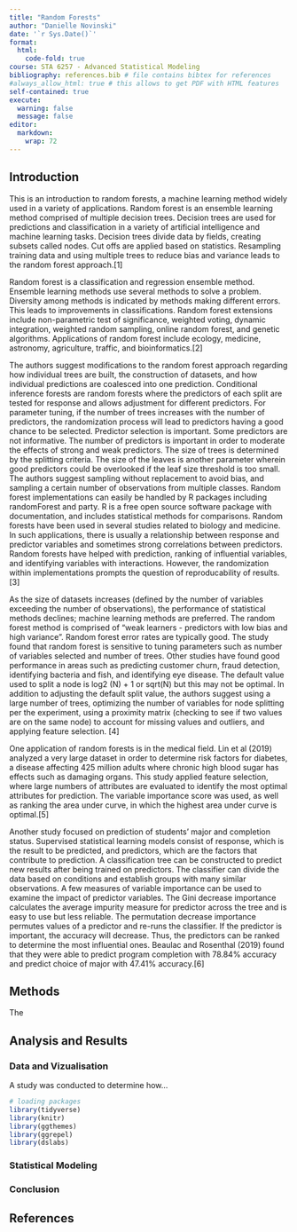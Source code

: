 ```yaml
---
title: "Random Forests"
author: "Danielle Novinski"
date: '`r Sys.Date()`'
format:
  html:
    code-fold: true
course: STA 6257 - Advanced Statistical Modeling
bibliography: references.bib # file contains bibtex for references
#always_allow_html: true # this allows to get PDF with HTML features
self-contained: true
execute: 
  warning: false
  message: false
editor: 
  markdown: 
    wrap: 72
---
```


## Introduction

This is an introduction to random forests, a machine learning method widely used in a variety of applications. Random forest is an ensemble learning method comprised of multiple decision trees. Decision trees are used for predictions and classification in a variety of artificial intelligence and machine learning tasks. Decision trees divide data by fields, creating subsets called nodes. Cut offs are applied based on statistics. Resampling training data and using multiple trees to reduce bias and variance leads to the random forest approach.[1]

Random forest is a classification and regression ensemble method. Ensemble learning methods use several methods to solve a problem. Diversity among methods is indicated by methods making different errors. This leads to improvements in classifications. Random forest extensions include non-parametric test of significance, weighted voting, dynamic integration, weighted random sampling, online random forest, and genetic algorithms. Applications of random forest include ecology, medicine, astronomy, agriculture, traffic, and bioinformatics.[2]

The authors suggest modifications to the random forest approach regarding how individual trees are built, the construction of datasets, and how individual predictions are coalesced into one prediction. Conditional inference forests are random forests where the predictors of each split are tested for response and allows adjustment for different predictors. 
For parameter tuning, if the number of trees increases with the number of predictors, the randomization process will lead to predictors having a good chance to be selected. Predictor selection is important. Some predictors are not informative. The number of predictors is important in order to moderate the effects of strong and weak predictors. The size of trees is determined by the splitting criteria. The size of the leaves is another parameter wherein good predictors could be overlooked if the leaf size threshold is too small. The authors suggest sampling without replacement to avoid bias, and sampling a certain number of observations from multiple classes. Random forest implementations can easily be handled by R packages including randomForest and party. R is a free open source software package with documentation, and includes statistical methods for comparisons. Random forests have been used in several studies related to biology and medicine. In such applications, there is usually a relationship between response and predictor variables and sometimes strong correlations between predictors. Random forests have helped with prediction, ranking of influential variables, and identifying variables with interactions. However, the randomization within implementations prompts the question of reproducability of results. [3]

As the size of datasets increases (defined by the number of variables exceeding the number of observations), the performance of statistical methods declines; machine learning methods are preferred. The random forest method is comprised of "weak learners - predictors with low bias and high variance". Random forest error rates are typically good. The study found that random forest is sensitive to tuning parameters such as number of variables selected and number of trees. Other studies have found good performance in areas such as predicting customer churn, fraud detection, identifying bacteria and fish, and identifying eye disease. The default value used to split a node is log2 (N) + 1 or sqrt(N) but this may not be optimal. In addition to adjusting the default split value, the authors suggest using a large number of trees, optimizing the number of variables for node splitting per the experiment, using a proximity matrix (checking to see if two values are on the same node) to account for missing values and outliers, and applying feature selection. [4]

One application of random forests is in the medical field. Lin et al (2019) analyzed a very large dataset in order to determine risk factors for diabetes, a disease affecting 425 million adults where chronic high blood sugar has effects such as damaging organs. This study applied feature selection, where large numbers of attributes are evaluated to identify the most optimal attributes for prediction. The variable importance score was used, as well as ranking the area under curve, in which the highest area under curve is optimal.[5]

Another study focused on prediction of students' major and completion status. Supervised statistical learning models consist of response, which is the result to be predicted, and predictors, which are the factors that contribute to prediction. A classification tree can be constructed to predict new results after being trained on predictors. The classifier can divide the data based on conditions and establish groups with many similar observations. A few measures of variable importance can be used to examine the impact of predictor variables. The Gini decrease importance calculates the average impurity measure for predictor across the tree and is easy to use but less reliable. The permutation decrease importance permutes values of a predictor and re-runs the classifier. If the predictor is important, the accuracy will decrease. Thus, the predictors can be ranked to determine the most influential ones. Beaulac and Rosenthal (2019) found that they were able to predict program completion with 78.84% accuracy and predict choice of major with 47.41% accuracy.[6]  



## Methods

The 

## Analysis and Results

### Data and Vizualisation

A study was conducted to determine how...

```r
# loading packages 
library(tidyverse)
library(knitr)
library(ggthemes)
library(ggrepel)
library(dslabs)
```



### Statistical Modeling

### Conclusion

## References
